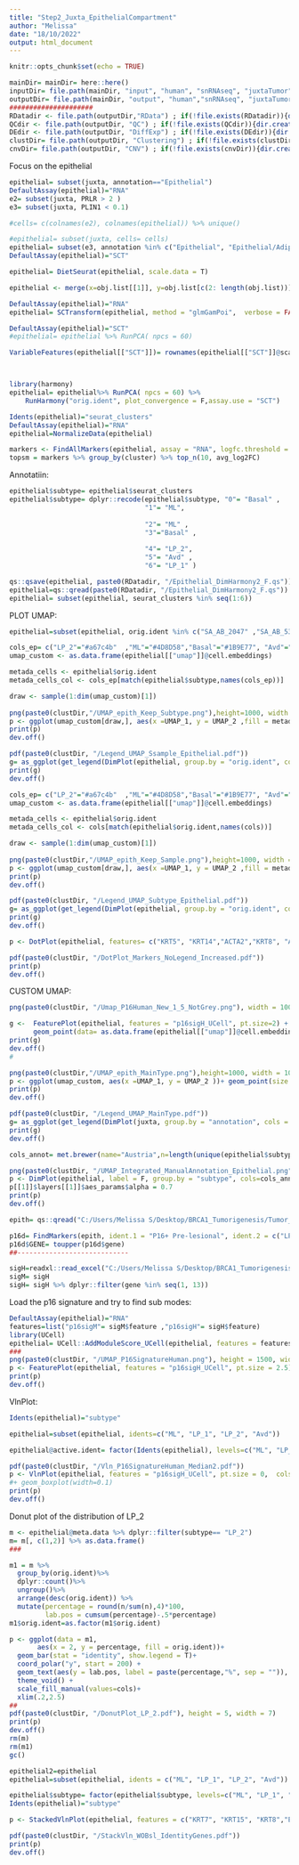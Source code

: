 ```yaml
---
title: "Step2_Juxta_EpithelialCompartment"
author: "Melissa"
date: "18/10/2022"
output: html_document
---
```


```r
knitr::opts_chunk$set(echo = TRUE)
```


```r
mainDir= mainDir= here::here()
inputDir= file.path(mainDir, "input", "human", "snRNAseq", "juxtaTumor","filtered_matrices")
outputDir= file.path(mainDir, "output", "human","snRNAseq", "juxtaTumor")
#####################
RDatadir <- file.path(outputDir,"RData") ; if(!file.exists(RDatadir)){dir.create(RDatadir)}
QCdir <- file.path(outputDir, "QC") ; if(!file.exists(QCdir)){dir.create(QCdir)}
DEdir <- file.path(outputDir, "DiffExp") ; if(!file.exists(DEdir)){dir.create(DEdir)}
clustDir= file.path(outputDir, "Clustering") ; if(!file.exists(clustDir)){dir.create(clustDir)}
cnvDir= file.path(outputDir, "CNV") ; if(!file.exists(cnvDir)){dir.create(cnvDir)}
```


Focus on the epithelial
```r
epithelial= subset(juxta, annotation=="Epithelial")
DefaultAssay(epithelial)="RNA"
e2= subset(juxta, PRLR > 2 )
e3= subset(juxta, PLIN1 < 0.1)

#cells= c(colnames(e2), colnames(epithelial)) %>% unique()

#epithelial= subset(juxta, cells= cells)
epithelial= subset(e3, annotation %in% c("Epithelial", "Epithelial/Adipocytes"))
DefaultAssay(epithelial)="SCT"

epithelial= DietSeurat(epithelial, scale.data = T)

epithelial <- merge(x=obj.list[[1]], y=obj.list[c(2: length(obj.list))])

DefaultAssay(epithelial)="RNA"
epithelial= SCTransform(epithelial, method = "glmGamPoi",  verbose = FALSE) 

DefaultAssay(epithelial)="SCT"
#epithelial= epithelial %>% RunPCA( npcs = 60)

VariableFeatures(epithelial[["SCT"]])= rownames(epithelial[["SCT"]]@scale.data)[-c(which(rownames(epithelial[["SCT"]]@scale.data) %in% grep("^MT-", rownames(epithelial[["SCT"]]@scale.data), value = TRUE)), which(rownames(epithelial[["SCT"]]@scale.data) %in% grep("^RPL", rownames(epithelial[["SCT"]]@scale.data), value = TRUE)),which(rownames(epithelial[["SCT"]]@scale.data) %in% grep("^RPS", rownames(epithelial[["SCT"]]@scale.data), value = TRUE)))]



library(harmony)
epithelial= epithelial%>% RunPCA( npcs = 60) %>% 
    RunHarmony("orig.ident", plot_convergence = F,assay.use = "SCT")   %>%  RunUMAP(., reduction= "harmony", dims= 1:40 ) %>% FindNeighbors(., reduction = "harmony", dims = 1:40) %>% FindClusters(., resolution = 1.0) 
```

```r
Idents(epithelial)="seurat_clusters"
DefaultAssay(epithelial)="RNA"
epithelial=NormalizeData(epithelial)

markers <- FindAllMarkers(epithelial, assay = "RNA", logfc.threshold = 0.5, only.pos = TRUE) %>% dplyr::filter(p_val_adj<0.05 )
topsm = markers %>% group_by(cluster) %>% top_n(10, avg_log2FC)
```

Annotatiin:
```r
epithelial$subtype= epithelial$seurat_clusters
epithelial$subtype= dplyr::recode(epithelial$subtype, "0"= "Basal" ,
                                  "1"= "ML",
                              
                                  "2"= "ML" ,
                                  "3"="Basal" ,
                                  
                                  "4"= "LP_2", 
                                  "5"= "Avd" ,
                                  "6"= "LP_1" ) 
```

```r
qs::qsave(epithelial, paste0(RDatadir, "/Epithelial_DimHarmony2_F.qs")) #this is the final even for downstream analysis
epithelial=qs::qread(paste0(RDatadir, "/Epithelial_DimHarmony2_F.qs"))
epithelial= subset(epithelial, seurat_clusters %in% seq(1:6))
```

PLOT UMAP:
```r
epithelial=subset(epithelial, orig.ident %in% c("SA_AB_2047" ,"SA_AB_5301", "SA_AD_1766", "SA_AD_8557", "SA_AG_5988"))

cols_ep= c("LP_2"="#a67c4b"  ,"ML"="#4D8D58","Basal"="#1B9E77", "Avd"="#7F7C39","LP_1"=  "#B06C1A") 
umap_custom <- as.data.frame(epithelial[["umap"]]@cell.embeddings)

metada_cells <- epithelial$orig.ident
metada_cells_col <- cols_ep[match(epithelial$subtype,names(cols_ep))]

draw <- sample(1:dim(umap_custom)[1])
 
png(paste0(clustDir,"/UMAP_epith_Keep_Subtype.png"),height=1000, width = 1000,res=300)
p <- ggplot(umap_custom[draw,], aes(x =UMAP_1, y = UMAP_2 ,fill = metada_cells_col[draw] ))+ geom_point(size = 2, shape = 21,fill = metada_cells_col[draw],alpha=1) + theme_classic() + theme(legend.position = "right") + NoAxes()
print(p)
dev.off()

pdf(paste0(clustDir, "/Legend_UMAP_Ssample_Epithelial.pdf"))
g= as_ggplot(get_legend(DimPlot(epithelial, group.by = "orig.ident", cols = cols)))
print(g)
dev.off()
```


```r
cols_ep= c("LP_2"="#a67c4b"  ,"ML"="#4D8D58","Basal"="#1B9E77", "Avd"="#7F7C39","LP_1"=  "#B06C1A") 
umap_custom <- as.data.frame(epithelial[["umap"]]@cell.embeddings)

metada_cells <- epithelial$orig.ident
metada_cells_col <- cols[match(epithelial$orig.ident,names(cols))]

draw <- sample(1:dim(umap_custom)[1])
 
png(paste0(clustDir,"/UMAP_epith_Keep_Sample.png"),height=1000, width = 1000,res=300)
p <- ggplot(umap_custom[draw,], aes(x =UMAP_1, y = UMAP_2 ,fill = metada_cells_col[draw] ))+ geom_point(size = 3, shape = 21,fill = metada_cells_col[draw],alpha=1) + theme_classic() + theme(legend.position = "right") + NoAxes()
print(p)
dev.off()

pdf(paste0(clustDir, "/Legend_UMAP_Subtype_Epithelial.pdf"))
g= as_ggplot(get_legend(DimPlot(epithelial, group.by = "orig.ident", cols = cols)))
print(g)
dev.off()
```

```r
p <- DotPlot(epithelial, features= c("KRT5", "KRT14","ACTA2","KRT8", "ALDH1A3","KIT", "ELF5","ELF3","ESR1","PRLR"),dot.scale = 14) + coord_flip() + scale_color_viridis(option="D") + NoLegend()

pdf(paste0(clustDir, "/DotPlot_Markers_NoLegend_Increased.pdf"))
print(p)
dev.off()
```
CUSTOM UMAP:

```r
png(paste0(clustDir, "/Umap_P16Human_New_1_5_NotGrey.png"), width = 1000, height = 1000, res = 300)

g <-  FeaturePlot(epithelial, features = "p16sigH_UCell", pt.size=2) + 
      geom_point(data= as.data.frame(epithelial[["umap"]]@cell.embeddings) , aes(x =UMAP_1, y = UMAP_2, fill= epithelial$p16sigH_UCell,stroke=0.5), shape = 21,stroke=0.5, colour= "black", size=2)   + scale_fill_viridis(option="B",direction=-1,limits = c(0.0, max(epithelial$p16sigH_UCell))) + NoLegend() + NoAxes() + ggtitle("")
print(g)
dev.off()
#

png(paste0(clustDir,"/UMAP_epith_MainType.png"),height=1000, width = 1000,res=300)
p <- ggplot(umap_custom, aes(x =UMAP_1, y = UMAP_2 ))+ geom_point(size = 2, shape = 21,color = metada_cells,alpha=1) + theme_classic() + theme(legend.position = "right") + NoAxes() + scale_fill_viridis(option="B", direction=-1)
print(p)
dev.off()

pdf(paste0(clustDir, "/Legend_UMAP_MainType.pdf"))
g= as_ggplot(get_legend(DimPlot(juxta, group.by = "annotation", cols = col_annotation)))
print(g)
dev.off()
```


```r
cols_annot= met.brewer(name="Austria",n=length(unique(epithelial$subtype)),type="discrete")

png(paste0(clustDir, "/UMAP_Integrated_ManualAnnotation_Epithelial.png"))
p <- DimPlot(epithelial, label = F, group.by = "subtype", cols=cols_annot, pt.size = 1.5)
p[[1]]$layers[[1]]$aes_params$alpha = 0.7
print(p)
dev.off()
```




```r
epith= qs::qread("C:/Users/Melissa S/Desktop/BRCA1_Tumorigenesis/Tumor_BRCA_p53/output/scRNAseq/invivo/RData/Epithelial_FinalAnnotation.qs")

p16d= FindMarkers(epith, ident.1 = "P16+ Pre-lesional", ident.2 = c("LP","Avd"), only.pos = TRUE, logfc.threshold = 0.5)  %>% dplyr::filter(p_val_adj < 0.05) %>% rownames_to_column(var="gene")
p16d$GENE= toupper(p16d$gene)
##----------------------------

sigH=readxl::read_excel("C:/Users/Melissa S/Desktop/BRCA1_Tumorigenesis/Tumor_BRCA_p53/output/scRNAseq/TCGA/RData/List_VarianceImportance_CPTAC_TCGA.xlsx")
sigM= sigH
sigH= sigH %>% dplyr::filter(gene %in% seq(1, 13))
```



Load the p16 signature and try to find sub modes:

```r
DefaultAssay(epithelial)="RNA"
features=list("p16sigM"= sigM$feature ,"p16sigH"= sigH$feature)
library(UCell)
epithelial= UCell::AddModuleScore_UCell(epithelial, features = features)
###
png(paste0(clustDir, "/UMAP_P16SignatureHuman.png"), height = 1500, width = 1500, res = 300)
p <- FeaturePlot(epithelial, features = "p16sigH_UCell", pt.size = 2.5) + scale_color_viridis(option="B", direction = -1)
print(p)
dev.off()

```

VlnPlot:
```r
Idents(epithelial)="subtype"

epithelial=subset(epithelial, idents=c("ML", "LP_1", "LP_2", "Avd"))

epithelial@active.ident= factor(Idents(epithelial), levels=c("ML", "LP_1", "LP_2", "Avd"))

pdf(paste0(clustDir, "/Vln_P16SignatureHuman_Median2.pdf")) 
p <- VlnPlot(epithelial, features = "p16sigH_UCell", pt.size = 0,  cols = cols_ep) +     stat_compare_means(ref.group = "LP_2", label = "p.signif", method = "wilcox.test") + stat_summary(fun.y=median, geom="point", size=2, color="black") + NoLegend()
#+ geom_boxplot(width=0.1)
print(p)
dev.off()
```

Donut plot of the distribution of LP_2
```r
m <- epithelial@meta.data %>% dplyr::filter(subtype== "LP_2")
m= m[, c(1,2)] %>% as.data.frame()
###

m1 = m %>%
  group_by(orig.ident)%>% 
  dplyr::count()%>% 
  ungroup()%>% 
  arrange(desc(orig.ident)) %>%
  mutate(percentage = round(n/sum(n),4)*100,
         lab.pos = cumsum(percentage)-.5*percentage)
m1$orig.ident=as.factor(m1$orig.ident)

p <- ggplot(data = m1, 
       aes(x = 2, y = percentage, fill = orig.ident))+
  geom_bar(stat = "identity", show.legend = T)+
  coord_polar("y", start = 200) +
  geom_text(aes(y = lab.pos, label = paste(percentage,"%", sep = "")), col = "white") +
  theme_void() +
  scale_fill_manual(values=cols)+
  xlim(.2,2.5)
##
pdf(paste0(clustDir, "/DonutPlot_LP_2.pdf"), height = 5, width = 7)
print(p)
dev.off()
rm(m)
rm(m1)
gc()
```

```r

epithelial2=epithelial
epithelial=subset(epithelial, idents = c("ML", "LP_1", "LP_2", "Avd"))

epithelial$subtype= factor(epithelial$subtype, levels=c("ML", "LP_1", "LP_2", "Avd"))
Idents(epithelial)="subtype"

p <- StackedVlnPlot(epithelial, features = c("KRT7", "KRT15", "KRT8","ELF5","ALDH1A3"), cols=cols_ep)

pdf(paste0(clustDir, "/StackVln_WOBsl_IdentityGenes.pdf"))
print(p)
dev.off()
```

